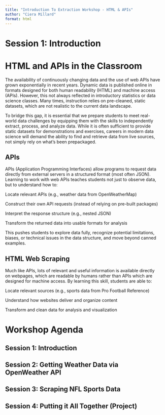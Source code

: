 ```yaml
---
title: "Introduction To Extraction Workshop - HTML & APIs"
author: "Ciera Millard"
format: html
---
```

# Session 1: Introduction


# HTML and APIs in the Classroom


The availability of continuously changing data and the use of web APIs have grown exponentially in recent years. Dynamic data is published online in formats designed for both human readability (HTML) and machine access (APIs). However, this not always reflected in introductory statistics or data science classes. Many times, instruction relies on pre-cleaned, static datasets, which are not realistic to the current data landscape.

To bridge this gap, it is essential that we prepare students to meet real-world data challenges by equipping them with the skills to independently extract, process, and analyze data. While it is often sufficient to provide static datasets for demonstrations and exercises, careers in modern data science will demand the ability to find and retrieve data from live sources, not simply rely on what’s been prepackaged.

## APIs

APIs (Application Programming Interfaces) allow programs to request data directly from external servers in a structured format (most often JSON). Learning to work with web APIs teaches students not just to observe data, but to understand how to:

Locate relevant APIs (e.g., weather data from OpenWeatherMap)

Construct their own API requests (instead of relying on pre-built packages)

Interpret the response structure (e.g., nested JSON)

Transform the returned data into usable formats for analysis

This pushes students to explore data fully, recognize potential limitations, biases, or technical issues in the data structure, and move beyond canned examples.

## HTML Web Scraping

Much like APIs, lots of relevant and useful information is available directly on webpages, which are readable by humans rather than APIs which are designed for machine access. By learning this skill, students are able to:

Locate relevant sources (e.g., sports data from Pro Football Reference)

Understand how websites deliver and organize content

Transform and clean data for analysis and visualization

# Workshop Agenda

## Session 1: Introduction

## Session 2: Getting Weather Data via OpenWeather API

## Session 3: Scraping NFL Sports Data

## Session 4: Putting it All Together (Project)
